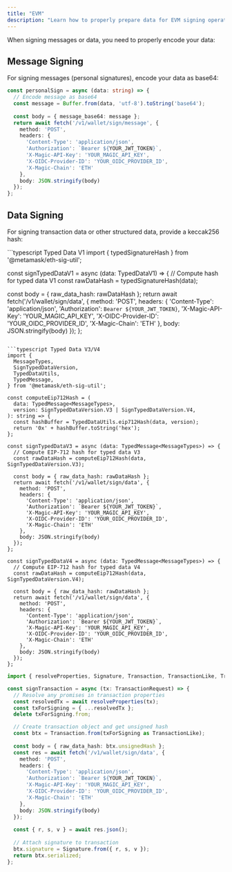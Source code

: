 ```yaml
---
title: "EVM"
description: "Learn how to properly prepare data for EVM signing operations with Express API, including message signing and transaction data preparation."
---
```


When signing messages or data, you need to properly encode your data:

## Message Signing

For signing messages (personal signatures), encode your data as base64:

```typescript TypeScript icon="square-js"
const personalSign = async (data: string) => {
  // Encode message as base64
  const message = Buffer.from(data, 'utf-8').toString('base64');
  
  const body = { message_base64: message };
  return await fetch('/v1/wallet/sign/message', { 
    method: 'POST', 
    headers: {
      'Content-Type': 'application/json',
      'Authorization': `Bearer ${YOUR_JWT_TOKEN}`,
      'X-Magic-API-Key': 'YOUR_MAGIC_API_KEY',
      'X-OIDC-Provider-ID': 'YOUR_OIDC_PROVIDER_ID',
      'X-Magic-Chain': 'ETH'
    },
    body: JSON.stringify(body) 
  });
};
```

## Data Signing

For signing transaction data or other structured data, provide a keccak256 hash:

<CodeGroup>
```typescript Typed Data V1
import { typedSignatureHash } from '@metamask/eth-sig-util';

const signTypedDataV1 = async (data: TypedDataV1) => {
  // Compute hash for typed data V1
  const rawDataHash = typedSignatureHash(data);
  
  const body = { raw_data_hash: rawDataHash };
  return await fetch('/v1/wallet/sign/data', { 
    method: 'POST', 
    headers: {
      'Content-Type': 'application/json',
      'Authorization': `Bearer ${YOUR_JWT_TOKEN}`,
      'X-Magic-API-Key': 'YOUR_MAGIC_API_KEY',
      'X-OIDC-Provider-ID': 'YOUR_OIDC_PROVIDER_ID',
      'X-Magic-Chain': 'ETH'
    },
    body: JSON.stringify(body) 
  });
};
```

```typescript Typed Data V3/V4
import {
  MessageTypes,
  SignTypedDataVersion,
  TypedDataUtils,
  TypedMessage,
} from '@metamask/eth-sig-util';

const computeEip712Hash = (
  data: TypedMessage<MessageTypes>,
  version: SignTypedDataVersion.V3 | SignTypedDataVersion.V4,
): string => {
  const hashBuffer = TypedDataUtils.eip712Hash(data, version);
  return '0x' + hashBuffer.toString('hex');
};

const signTypedDataV3 = async (data: TypedMessage<MessageTypes>) => {
  // Compute EIP-712 hash for typed data V3
  const rawDataHash = computeEip712Hash(data, SignTypedDataVersion.V3);
  
  const body = { raw_data_hash: rawDataHash };
  return await fetch('/v1/wallet/sign/data', { 
    method: 'POST', 
    headers: {
      'Content-Type': 'application/json',
      'Authorization': `Bearer ${YOUR_JWT_TOKEN}`,
      'X-Magic-API-Key': 'YOUR_MAGIC_API_KEY',
      'X-OIDC-Provider-ID': 'YOUR_OIDC_PROVIDER_ID',
      'X-Magic-Chain': 'ETH'
    },
    body: JSON.stringify(body) 
  });
};

const signTypedDataV4 = async (data: TypedMessage<MessageTypes>) => {
  // Compute EIP-712 hash for typed data V4
  const rawDataHash = computeEip712Hash(data, SignTypedDataVersion.V4);
  
  const body = { raw_data_hash: rawDataHash };
  return await fetch('/v1/wallet/sign/data', { 
    method: 'POST', 
    headers: {
      'Content-Type': 'application/json',
      'Authorization': `Bearer ${YOUR_JWT_TOKEN}`,
      'X-Magic-API-Key': 'YOUR_MAGIC_API_KEY',
      'X-OIDC-Provider-ID': 'YOUR_OIDC_PROVIDER_ID',
      'X-Magic-Chain': 'ETH'
    },
    body: JSON.stringify(body) 
  });
};
```

```typescript Transaction Signing
import { resolveProperties, Signature, Transaction, TransactionLike, TransactionRequest } from 'ethers';

const signTransaction = async (tx: TransactionRequest) => {
  // Resolve any promises in transaction properties
  const resolvedTx = await resolveProperties(tx);
  const txForSigning = { ...resolvedTx };
  delete txForSigning.from;

  // Create transaction object and get unsigned hash
  const btx = Transaction.from(txForSigning as TransactionLike);
  
  const body = { raw_data_hash: btx.unsignedHash };
  const res = await fetch('/v1/wallet/sign/data', { 
    method: 'POST', 
    headers: {
      'Content-Type': 'application/json',
      'Authorization': `Bearer ${YOUR_JWT_TOKEN}`,
      'X-Magic-API-Key': 'YOUR_MAGIC_API_KEY',
      'X-OIDC-Provider-ID': 'YOUR_OIDC_PROVIDER_ID',
      'X-Magic-Chain': 'ETH'
    },
    body: JSON.stringify(body) 
  });
  
  const { r, s, v } = await res.json();
  
  // Attach signature to transaction
  btx.signature = Signature.from({ r, s, v });
  return btx.serialized;
};
```
</CodeGroup>

